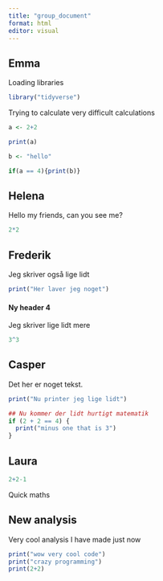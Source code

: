 ```yaml
---
title: "group_document"
format: html
editor: visual
---
```


## Emma

Loading libraries

```r
library("tidyverse")
```

Trying to calculate very difficult calculations

```r
a <- 2+2

print(a)
```

```r
b <- "hello"

if(a == 4){print(b)}
```

## Helena

Hello my friends, can you see me?

```r
2*2
```

## Frederik

Jeg skriver også lige lidt

```r
print("Her laver jeg noget")
```

#### Ny header 4

Jeg skriver lige lidt mere

```r
3^3
```

## Casper

Det her er noget tekst.

```r
print("Nu printer jeg lige lidt")
```

```r
## Nu kommer der lidt hurtigt matematik
if (2 + 2 == 4) {
  print("minus one that is 3")
}
```

## Laura

```r
2+2-1
```

Quick maths

## New analysis 

Very cool analysis I have made just now

```r
print("wow very cool code")
print("crazy programming")
print(2+2)
```
